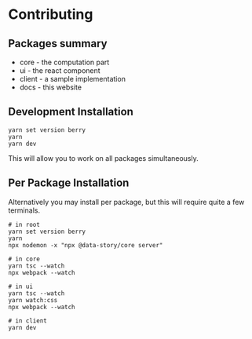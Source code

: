 # Contributing
## Packages summary
* core - the computation part
* ui - the react component
* client - a sample implementation
* docs - this website

## Development Installation
```
yarn set version berry
yarn
yarn dev
```
This will allow you to work on all packages simultaneously.

## Per Package Installation
Alternatively you may install per package, but this will require quite a few terminals.

```
# in root
yarn set version berry
yarn
npx nodemon -x "npx @data-story/core server"

# in core
yarn tsc --watch
npx webpack --watch

# in ui
yarn tsc --watch
yarn watch:css
npx webpack --watch

# in client
yarn dev
```